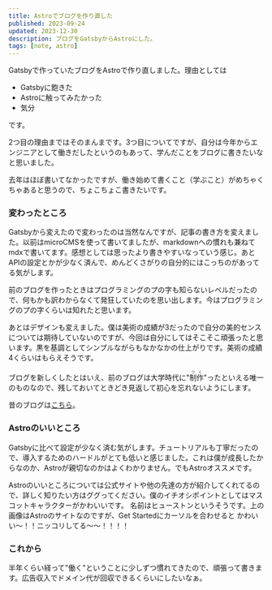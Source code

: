 ```yaml
---
title: Astroでブログを作り直した
published: 2023-09-24
updated: 2023-12-30
description: ブログをGatsbyからAstroにした。
tags: [note, astro]
---
```



Gatsbyで作っていたブログをAstroで作り直しました。理由としては

- Gatsbyに飽きた
- Astroに触ってみたかった
- 気分

です。

2つ目の理由まではそのまんまです。3つ目についてですが、自分は今年からエンジニアとして働きだしたというのもあって、学んだことをブログに書きたいなと思いました。

去年はほぼ書いてなかったですが、働き始めて書くこと（学ぶこと）がめちゃくちゃあると思うので、ちょこちょこ書きたいです。

### 変わったところ

Gatsbyから変えたので変わったのは当然なんですが、記事の書き方を変えました。以前はmicroCMSを使って書いてましたが、markdownへの慣れも兼ねてmdxで書いてます。感想としては思ったより書きやすいなっていう感じ。あとAPIの設定とかが少なく済んで、めんどくさがりの自分的にはこっちのがあってる気がします。

前のブログを作ったときはプログラミングのプの字も知らないレベルだったので、何もかも訳わからなくて発狂していたのを思い出します。今はプログラミングのプの字くらいは知れたと思います。

あとはデザインも変えました。僕は美術の成績が3だったので自分の美的センスについては期待していないのですが、今回は自分にしてはそこそこ頑張ったと思います。黒を基調としてシンプルながらもなかなかの仕上がりです。美術の成績4くらいはもらえそうです。

ブログを新しくしたとはいえ、前のブログは大学時代に"<ruby>制作<rp>（</rp><rt>つく</rt><rp>）</rp></ruby>"ったといえる唯一のものなので、残しておいてときどき見返して初心を忘れないようにします。

昔のブログは[こちら](https://tenpa.netlify.app/)。

### Astroのいいところ
Gatsbyに比べて設定が少なく済む気がします。チュートリアルも丁寧だったので、導入するためのハードルがとても低いと感じました。これは僕が成長したからなのか、Astroが親切なのかはよくわかりません。でもAstroオススメです。

Astroのいいところについては公式サイトや他の先達の方が紹介してくれてるので、詳しく知りたい方はググってください。僕のイチオシポイントとしてはマスコットキャラクターがかわいいです。
<ImageWrapper
  src={houston}
  alt="Astroのマスコット、ヒューストン"
  quality="40"
/>
名前はヒューストンというそうです。上の画像はAstroのサイトなのですが、Get Startedにカーソルを合わせると
<ImageWrapper src={smileHouston} alt="ニッコリヒューストン" quality="40" />
かわいい～！！ニッコリしてる～～！！！！

### これから

半年くらい経って"働く"ということに少しずつ慣れてきたので、頑張って書きます。広告収入でドメイン代が回収できるくらいにしたいなぁ。
